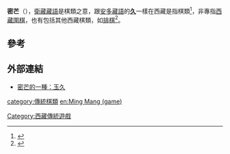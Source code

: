 {{Contains Tibetan text}}
{{Refimprove|time=2021-11-12T10:59:43+00:00}}
'''密芒'''（{{bo|z=མིག་མངས|w=mig mangs}}），[[衛藏方言|衛藏藏語]]是棋類之意，跟[[安多藏語|安多藏語]]的'''[[久|久]]'''一樣在西藏是指棋類<ref>{{Cite web |url=http://sc157.com/book/xiburenwen/2011-01-18/1603.html |title=朵康牧区几种常见棋 |access-date=2011-03-18 |archive-url=https://web.archive.org/web/20160304093112/http://sc157.com/book/xiburenwen/2011-01-18/1603.html |archive-date=2016-03-04 |dead-url=yes }}</ref>，非專指[[西藏圍棋|西藏圍棋]]，也有包括其他西藏棋類，如[[排棋|排棋]]<ref>{{Cite web |url=http://www.tibetinfor.com.cn/zt/zt2002002101793730.htm |title=古老的藏式围棋  |access-date=2011-03-18 |archive-date=2006-11-23 |archive-url=https://web.archive.org/web/20061123114914/http://www.tibetinfor.com.cn/zt/zt2002002101793730.htm |dead-url=yes }}</ref>。
{{seealso|西藏围棋}}

==參考==
<div class="references-small">
<references/>
</div>

==外部連結==
* [https://archive.is/20130104124501/http://www.qhkjg.com/qhstm/digital_qh/green_qh/science/2009/2/12/092121537424880.shtml 密芒的一種：玉久]


[[Category:西藏傳統遊戲|Category:西藏傳統遊戲]]
[[category:傳統棋類|category:傳統棋類]]
[[en:Ming_Mang_(game)|en:Ming Mang (game)]]